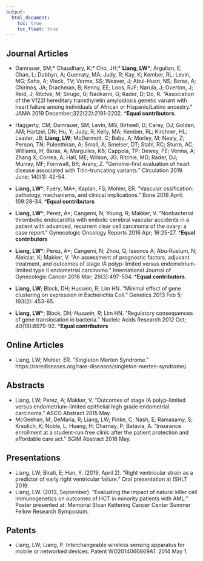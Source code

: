 ```yaml
---
output: 
  html_document:
    toc: true
    toc_float: true
---
```


## Journal Articles

* Damrauer, SM;* Chaudhary, K;* Cho, JH;* __Liang, LW__\*; Argulian, E; Chan, L; Dobbyn, A; Guerraty, MA; Judy, R; Kay, K; Kember, RL; Levin, MG; Saha, A; Vleck, TV; Verma, SS; Weaver, J; Abul-Husn, NS; Baras, A; Chirinos, JA; Drachman, B; Kenny, EE; Loos, RJF; Narula, J; Overton, J; Reid, J; Ritchie, M; Sirugo, G; Nadkarni, G; Rader, D; Do, R. “Association of the V122I hereditary transthyretin amyloidosis genetic variant with heart failure among individuals of African or Hispanic/Latino ancestry.” JAMA 2019 December;322(22):2191-2202. \*__Equal contributors__.

* Haggerty, CM; Damrauer, SM; Levin, MG, Birtwell, D; Carey, DJ; Golden, AM; Hartzel, DN; Hu, Y; Judy, R; Kelly, MA; Kember, RL; Kirchner, HL; Leader, JB; __Liang, LW__; McDermott, C; Babu, A; Morley, M; Nealy, Z; Person, TN; Pulenthiran, A; Small, A; Smelser, DT; Stahl, RC; Sturm, AC; Williams, H; Baras, A; Marguiles, KB; Cappola, TP; Dewey, FE; Verma, A; Zhang X; Correa, A; Hall, ME; Wilson, JG; Ritchie, MD; Rader, DJ; Murray, MF; Fornwalt, BK; Arany, Z. “Genome-first evaluation of heart disease associated with Titin-truncating variants.” Circulation 2019 June; 140(1): 42-54.

* __Liang, LW__\*; Fuery, MA*;  Kaplan, FS; Mohler, ER. “Vascular ossification: pathology, mechanisms, and clinical implications.” Bone 2018 April; 109:28-34. \*__Equal contributors__

* __Liang, LW__\*; Perez, A*; Cangemi, N; Young, R; Makker, V. “Nonbacterial thrombotic endocarditis with embolic cerebral vascular accidents in a patient with advanced, recurrent clear cell carcinoma of the ovary: a case report.” Gynecologic Oncology Reports 2016 Apr; 16:25-27. \*__Equal contributors__

* __Liang, LW__\*; Perez, A*; Cangemi, N; Zhou, Q; Iasonos A; Abu-Rustum, N; Alektiar, K; Makker, V. “An assessment of prognostic factors, adjuvant treatment, and outcomes of stage IA polyp-limited versus endometrium-limited type II endometrial carcinoma.” International Journal of Gynecologic Cancer 2016 Mar; 26(3):497-504. \*__Equal contributors__.

* __Liang, LW__; Block, DH; Hussein, R; Lim HN. "Minimal effect of gene clustering on expression in Escherichia Coli." Genetics 2013 Feb 5; 193(2): 453-65.  

* __Liang, LW__\*; Block, DH*; Hussein, R*; Lim HN. "Regulatory consequences of gene translocation in bacteria." Nucleic Acids Research 2012 Oct; 40(18):8979-92. \*__Equal contributors__

## Online Articles

* Liang, LW; Mohler, ER. “Singleton Merten Syndrome.” https://rarediseases.org/rare-diseases/singleton-merten-syndrome/.

## Abstracts

* Liang, LW; Perez, A; Makker, V. "Outcomes of stage IA polyp-limited versus endometrium-limited epithelial high grade endometrial carcinoma." ASCO Abstract 2015 May. 
* McGeehan, M; DeMaria, R; Liang, LW; Pinke, C; Nash, E; Ramasamy, S; Krsulich, K; Noble, L; Huang, H; Charney, P; Batavia, A. “Insurance enrollment at a student-run free clinic after the patient protection and affordable care act.” SGIM Abstract 2016 May.

## Presentations

* Liang, LW; Birati, E; Han, Y. (2019, April 2). “Right ventricular strain as a predictor of early right ventricular failure.” Oral presentation at ISHLT 2019. 
* Liang, LW. (2013, September). “Evaluating the impact of natural killer cell immunogenetics on outcomes of HCT in minority patients with AML.” Poster presented at: Memorial Sloan Kettering Cancer Center Summer Fellow Research Symposium.

## Patents

* Liang, LW; Liang, P. Interchangeable wireless sensing apparatus for mobile or networked devices. Patent WO2014066869A1. 2014 May 1.

